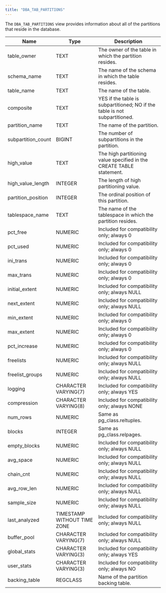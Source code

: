 ```yaml
---
title: "DBA_TAB_PARTITIONS"
---
```


<div id="dba_tab_partitions" class="registered_link"></div>


The `DBA_TAB_PARTITIONS` view provides information about all of the partitions that reside in the database.

| Name                | Type                        | Description                                                                |
|---------------------|-----------------------------|----------------------------------------------------------------------------|
| table\_owner        | TEXT                        | The owner of the table in which the partition resides.                     |
| schema\_name        | TEXT                        | The name of the schema in which the table resides.                         |
| table\_name         | TEXT                        | The name of the table.                                                     |
| composite           | TEXT                        | YES if the table is subpartitioned; NO if the table is not subpartitioned. |
| partition\_name     | TEXT                        | The name of the partition.                                                 |
| subpartition\_count | BIGINT                      | The number of subpartitions in the partition.                              |
| high\_value         | TEXT                        | The high partitioning value specified in the CREATE TABLE statement.       |
| high\_value\_length | INTEGER                     | The length of high partitioning value.                                     |
| partition\_position | INTEGER                     | The ordinal position of this partition.                                    |
| tablespace\_name    | TEXT                        | The name of the tablespace in which the partition resides.                 |
| pct\_free           | NUMERIC                     | Included for compatibility only; always 0                                  |
| pct\_used           | NUMERIC                     | Included for compatibility only; always 0                                  |
| ini\_trans          | NUMERIC                     | Included for compatibility only; always 0                                  |
| max\_trans          | NUMERIC                     | Included for compatibility only; always 0                                  |
| initial\_extent     | NUMERIC                     | Included for compatibility only; always NULL                               |
| next\_extent        | NUMERIC                     | Included for compatibility only; always NULL                               |
| min\_extent         | NUMERIC                     | Included for compatibility only; always 0                                  |
| max\_extent         | NUMERIC                     | Included for compatibility only; always 0                                  |
| pct\_increase       | NUMERIC                     | Included for compatibility only; always 0                                  |
| freelists           | NUMERIC                     | Included for compatibility only; always NULL                               |
| freelist\_groups    | NUMERIC                     | Included for compatibility only; always NULL                               |
| logging             | CHARACTER VARYING(7)        | Included for compatibility only; always YES                                |
| compression         | CHARACTER VARYING(8)        | Included for compatibility only; always NONE                               |
| num\_rows           | NUMERIC                     | Same as pg\_class.reltuples.                                               |
| blocks              | INTEGER                     | Same as pg\_class.relpages.                                                |
| empty\_blocks       | NUMERIC                     | Included for compatibility only; always NULL                               |
| avg\_space          | NUMERIC                     | Included for compatibility only; always NULL                               |
| chain\_cnt          | NUMERIC                     | Included for compatibility only; always NULL                               |
| avg\_row\_len       | NUMERIC                     | Included for compatibility only; always NULL                               |
| sample\_size        | NUMERIC                     | Included for compatibility only; always NULL                               |
| last\_analyzed      | TIMESTAMP WITHOUT TIME ZONE | Included for compatibility only; always NULL                               |
| buffer\_pool        | CHARACTER VARYING(7)        | Included for compatibility only; always NULL                               |
| global\_stats       | CHARACTER VARYING(3)        | Included for compatibility only; always YES                                |
| user\_stats         | CHARACTER VARYING(3)        | Included for compatibility only; always NO                                 |
| backing\_table      | REGCLASS                    | Name of the partition backing table.                                       |
